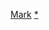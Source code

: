 {{documentation subpage}}
<!---PLEASE ADD METADATA TO THE <includeonly> SECTION AT THE BOTTOM OF THIS PAGE--->
{{collapsible option|default=autocollapse}}
{{Numismatic navigational templates}}


<includeonly>
[[Category:货币模板|Mark]]
[[Category:克朗|*]]
</includeonly>